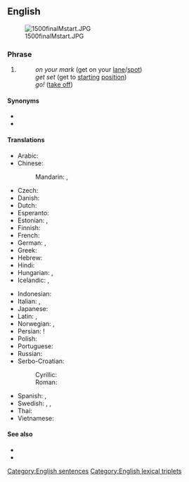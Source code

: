 ==English==
[[Image:1500finalMstart.JPG|thumb]]

===Phrase===
{{en-phrase|[[on]] [[your]] [[mark]], [[get]] [[set]], [[go]]!}}

# {{label|en|sports}} {{non-gloss definition|A three-command start when [[racing]]:}}
#: ''on your mark'' (get on your [[lane]]/[[spot]])
#: ''get set'' (get to [[starting]] [[position]])
#: ''go!'' ([[take off]])

====Synonyms====
* {{l|en|ready, set, go}}
* {{l|en|ready, steady, go}}

====Translations====
{{trans-top|three-command start of racing}}
* Arabic: {{t-needed|ar}}
* Chinese: 
*: Mandarin: {{t|cmn|[[各就各位]]！[[預備]]！[[跑]]！|sc=Hani}}, {{t|cmn|[[各就各位]]！[[预备]]！[[跑]]！|tr=gèjiùgèwèi! yùbèi! pǎo!|sc=Hani}}
* Czech: {{t|cs|připravit se, pozor, start!}}
* Danish: {{t|da|klar, parat, start}}
* Dutch: {{t|nl|op uw plaatsen, klaar, af!}}
* Esperanto: {{t|eo|atentu, pretu, ek}}
* Estonian: {{t|et|kohtadele, valmisolla, läks}}, {{t|et|tähelepanu, valmisolla, läks}}
* Finnish: {{t|fi|paikoillenne, valmiina, nyt}}
* French: {{t+|fr|à vos marques, prêts, partez}}
* German: {{t+|de|auf die Plätze, fertig, los}}, {{t+|de|Achtung, fertig, los}}
* Greek: {{t|el|λάβετε θέσεις, έτοιμοι, μαρς!}}
* Hebrew: {{t|he|למקומות, היכון, צא!|tr=la-mekomot, hikkon, tse!|sc=Hebr}}
* Hindi: {{t-needed|hi}}
* Hungarian: {{t|hu|felkészülni, vigyázz, rajt}}, {{t|hu|vigyázz, kész, rajt}}
* Icelandic: {{t|is|tilbúinn, viðbúinn, af stað|m}}, {{t|is|tilbúin, viðbúin, af stað|f}}
{{trans-mid}}
* Indonesian: {{t|id|bersedia, siap, ya}}
* Italian: {{t|it|pronti, attenti, via!}}, {{t|it|pronti, partenza, via!}}
* Japanese: {{t|ja|位置について、用意、ドン!|tr=ichi-ni tsuite, yōi, don!|sc=Jpan}}
* Latin: {{t|la|in tuis vestigiis, parāte, īte}}, {{t|la|parāte, dēstituite, īte}}
* Norwegian: {{t|no|klar, ferdig, gå}}, {{t|no|klare, ferdige, gå|p}}
* Persian: {{t|fa|بجای خود،آماده، حرکت}}!
* Polish: {{t|pl|na miejsca, gotowi, start!}}
* Portuguese: {{t|pt|preparar, apontar, fogo}}
* Russian: {{t|ru|на ста́рт, внима́ние, марш!}}
* Serbo-Croatian:
*: Cyrillic: {{t|sh|припрема, позор, сад!|sc=Cyrl}}
*: Roman: {{t|sh|priprema, pozor, sad!}}
* Spanish: {{t|es|en sus marcas, listos, fuera|alt=¡en sus marcas, listos, fuera!}}, {{t|es|preparados, listos, ya|alt=preparados, listos, ¡ya!}}
* Swedish: {{t|sv|på era platser, färdiga, gå}}, {{t|sv|klara, färdiga, gå}}, {{t|sv|klara, färdiga, kör}}
* Thai: {{t-needed|th}}
* Vietnamese: {{t-needed|vi}}
{{trans-bottom}}

====See also====
* {{l|en|lights, camera, action}}
* {{l|en|ready, aim, fire}}

[[Category:English sentences]]
[[Category:English lexical triplets]]
